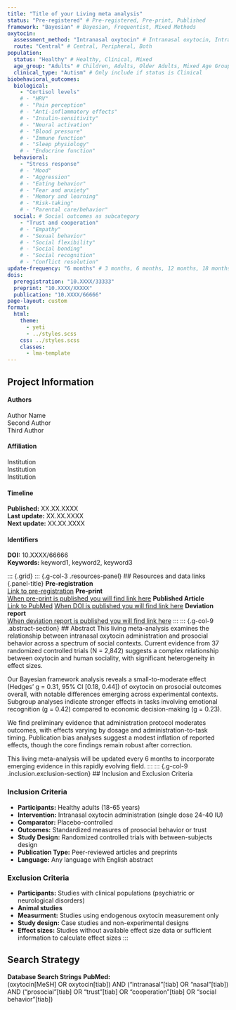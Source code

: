 ```yaml
---
title: "Title of your Living meta analysis" 
status: "Pre-registered" # Pre-registered, Pre-print, Published
framework: "Bayesian" # Bayesian, Frequentist, Mixed Methods
oxytocin:
  assessment_method: "Intranasal oxytocin" # Intranasal oxytocin, Intravenous oxytocin, Endogenous oxytocin measurement, Genetic studies, Technology exposure
  route: "Central" # Central, Peripheral, Both
population:
  status: "Healthy" # Healthy, Clinical, Mixed
  age_group: "Adults" # Children, Adults, Older Adults, Mixed Age Groups
  clinical_type: "Autism" # Only include if status is Clinical
biobehavioral_outcomes:
  biological:
    - "Cortisol levels"
    # - "HRV"
    # - "Pain perception"
    # - "Anti-inflammatory effects"
    # - "Insulin-sensitivity"
    # - "Neural activation"
    # - "Blood pressure"
    # - "Immune function"
    # - "Sleep physiology"
    # - "Endocrine function"
  behavioral:
    - "Stress response"
    # - "Mood"
    # - "Aggression"
    # - "Eating behavior"
    # - "Fear and anxiety"
    # - "Memory and learning"
    # - "Risk-taking"
    # - "Parental care/behavior"
  social: # Social outcomes as subcategory
    - "Trust and cooperation"
    # - "Empathy"
    # - "Sexual behavior"
    # - "Social flexibility"
    # - "Social bonding"
    # - "Social recognition"
    # - "Conflict resolution"
update-frequency: "6 months" # 3 months, 6 months, 12 months, 18 months, 24 months
dois:
  preregistration: "10.XXXX/33333"
  preprint: "10.XXXX/XXXXX"
  publication: "10.XXXX/66666"
page-layout: custom
format:
  html:
    theme: 
      - yeti
      - ../styles.scss
    css: ../styles.scss 
    classes:
      - lma-template
--- 
```

::: {.callout-note .meta-info-container}
## Project Information
::: {.meta-grid}
::: {.meta-column}
#### Authors
Author Name  
Second Author  
Third Author
:::
::: {.meta-column}
#### Affiliation
Institution  
Institution  
Institution
:::
::: {.meta-column}
#### Timeline
**Published:** XX.XX.XXXX  
**Last update:** XX.XX.XXXX  
**Next update:** XX.XX.XXXX
:::
::: {.meta-column}
#### Identifiers
**DOI:** 10.XXXX/66666  
**Keywords:** keyword1, keyword2, keyword3
:::
:::
:::
::: {.grid}
::: {.g-col-3 .resources-panel}
## Resources and data links {.panel-title}
**Pre-registration**  
[Link to pre-registration](https://www.cos.io/initiatives/prereg)
**Pre-print**  
[When pre-print is published you will find link here]({{< meta dois.preprint >}})
**Published Article**  
[Link to PubMed](https://www.ncbi.nlm.nih.gov/)
[When DOI is published you will find link here]({{< meta dois.publication >}})
**Deviation report**  
[When deviation report is published you will find link here](#) 
:::
::: {.g-col-9 .abstract-section}
## Abstract
This living meta-analysis examines the relationship between intranasal oxytocin administration and prosocial behavior across a spectrum of social contexts. Current evidence from 37 randomized controlled trials (N = 2,842) suggests a complex relationship between oxytocin and human sociality, with significant heterogeneity in effect sizes.

Our Bayesian framework analysis reveals a small-to-moderate effect (Hedges' g = 0.31, 95% CI [0.18, 0.44]) of oxytocin on prosocial outcomes overall, with notable differences emerging across experimental contexts. Subgroup analyses indicate stronger effects in tasks involving emotional recognition (g = 0.42) compared to economic decision-making (g = 0.23).

We find preliminary evidence that administration protocol moderates outcomes, with effects varying by dosage and administration-to-task timing. Publication bias analyses suggest a modest inflation of reported effects, though the core findings remain robust after correction.

This living meta-analysis will be updated every 6 months to incorporate emerging evidence in this rapidly evolving field.
:::
::: {.g-col-9 .inclusion.exclusion-section}
## Inclusion and Exclusion Criteria

### Inclusion Criteria
- **Participants:** Healthy adults (18-65 years)
- **Intervention:** Intranasal oxytocin administration (single dose 24-40 IU)
- **Comparator:** Placebo-controlled 
- **Outcomes:** Standardized measures of prosocial behavior or trust
- **Study Design:** Randomized controlled trials with between-subjects design
- **Publication Type:** Peer-reviewed articles and preprints
- **Language:** Any language with English abstract

### Exclusion Criteria
- **Participants:** Studies with clinical populations (psychiatric or neurological disorders)
- **Animal studies**
- **Measurment:** Studies using endogenous oxytocin measurement only
- **Study design:** Case studies and non-experimental designs
- **Effect sizes:** Studies without available effect size data or sufficient information to calculate effect sizes
:::

::: {.g-col-3 .search-string-box}
## Search Strategy {.panel-title}
**Database Search Strings**
**PubMed:**  
(oxytocin[MeSH] OR oxytocin[tiab]) AND ("intranasal"[tiab] OR "nasal"[tiab]) AND ("prosocial"[tiab] OR "trust"[tiab] OR "cooperation"[tiab] OR "social behavior"[tiab])
:::